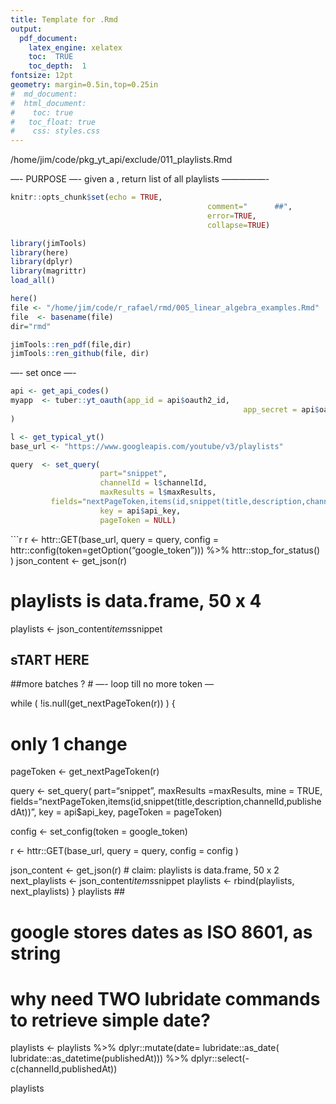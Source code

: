 ```yaml
---
title: Template for .Rmd
output: 
  pdf_document:
    latex_engine: xelatex
    toc:  TRUE
    toc_depth:  1
fontsize: 12pt
geometry: margin=0.5in,top=0.25in
#  md_document:
#  html_document:
#    toc: true
#  	toc_float: true
#    css: styles.css
---
```


/home/jim/code/pkg_yt_api/exclude/011_playlists.Rmd

---- PURPOSE ----
given a , return list of all playlists
----------------
```r
knitr::opts_chunk$set(echo = TRUE,  
											comment="      ##",  
											error=TRUE, 
											collapse=TRUE)
```

```r
library(jimTools)
library(here)
library(dplyr)
library(magrittr)
load_all()
```
```r
here()
file <- "/home/jim/code/r_rafael/rmd/005_linear_algebra_examples.Rmd"
file  <- basename(file)
dir="rmd"

jimTools::ren_pdf(file,dir)
jimTools::ren_github(file, dir)
```
 ---- set once ----
```r
api <- get_api_codes()
myapp  <- tuber::yt_oauth(app_id = api$oauth2_id,
													app_secret = api$oauth2_secret
)
```
```r
l <- get_typical_yt()
base_url <- "https://www.googleapis.com/youtube/v3/playlists"

```

```r

query  <- set_query( 
					part="snippet",
					channelId = l$channelId,
					maxResults = l$maxResults,
         fields="nextPageToken,items(id,snippet(title,description,channelId,publishedAt))",
					key = api$api_key,
					pageToken = NULL)
```

```r
r <- httr::GET(base_url, 
           query = query,
					 config = httr::config(token=getOption("google_token"))) %>% 
						 httr::stop_for_status()
)
json_content <- get_json(r)

# playlists is data.frame, 50 x 4
playlists <- json_content$items$snippet

##  sTART HERE
##more batches ?
# ---- loop till no more token ---

while ( !is.null(get_nextPageToken(r)) ) {

# only 1 change
pageToken <- get_nextPageToken(r)

query  <- set_query( part="snippet",
							maxResults =maxResults,
							mine = TRUE,
              fields="nextPageToken,items(id,snippet(title,description,channelId,publishedAt))",
							key = api$api_key,
							pageToken = pageToken)


config  <- set_config(token = google_token)

r <- httr::GET(base_url, 
               query = query,
               config = config 
               )


json_content <- get_json(r)
# claim:   playlists is data.frame, 50 x 2
next_playlists <- json_content$items$snippet
playlists <- rbind(playlists, next_playlists)
}
playlists
##

# google stores dates as ISO 8601, as string
# why need TWO lubridate commands to retrieve simple date?
playlists <- playlists %>% 
	dplyr::mutate(date= lubridate::as_date(
									lubridate::as_datetime(publishedAt))) %>% 
	dplyr::select(-c(channelId,publishedAt))

playlists


